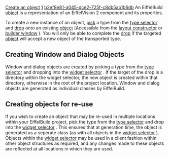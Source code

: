 [[Property:title|Create an object]]
[[Property:weight|1]]
[[Property:uuid|b2ef8e81-a045-dce2-725f-c8db5ab1b6db]]
An EiffelBuild [[EiffelBuild Notation|object]]  is a representation of an EiffelVision 2 component and its properties. 

To create a new instance of an object, [[EiffelBuild Notation|pick]]  a type from the [[Type selector|type selector]]  and [[EiffelBuild Notation|drop]]  onto an existing [[EiffelBuild Notation|object]]  (Accessible from the [[Layout constructor|layout constructor]]  or [[Builder window|builder window]] ). You will only be able to complete the [[EiffelBuild Notation|drop]]  if the targeted [[EiffelBuild Notation|object]]  will accept a new object of the transported type. 

{{note|Once an [[EiffelBuild Notation|object]]  has been [[Create an object|created]] , it will always be contained in a parent [[EiffelBuild Notation|object]]  until [[Delete an object|deleted]] . }}

==Creating Window and Dialog Objects==

Window and dialog objects are created by picking a type from the [[Type selector|type selector]]  and dropping into the [[Widget selector|widget selector]] . If the target of the drop is a directory within the widget selector, the new object is created within that directory, otherwise in the root of the project location. Window and dialog objects are generated as individual classes by EiffelBuild. 

{{note|If there are no other windows or directories in the project, the newly created object is set as the root window.}}

==Creating objects for re-use==

If you wish to create an object that may be re-used in multiple locations within your EiffelBuild project, pick the type from the [[Type selector|type selector]]  and drop into the [[Widget selector|widget selector]] . This ensures that at generation time, the object is generated as a seperate class (as with all objects in the [[Widget selector|widget selector]] ). Objects within the [[Widget selector|widget selector]]  may be used in a client fashion within other object structures as required, and any changes made to these objects are reflected at all locations in which they are used. 

{{seealso|<br/>
[[Type selector|Type selector]]  <br/>
[[Reparent an Object|Reparent an object]]  <br/>
[[Delete an object|Delete an object]]  }}




